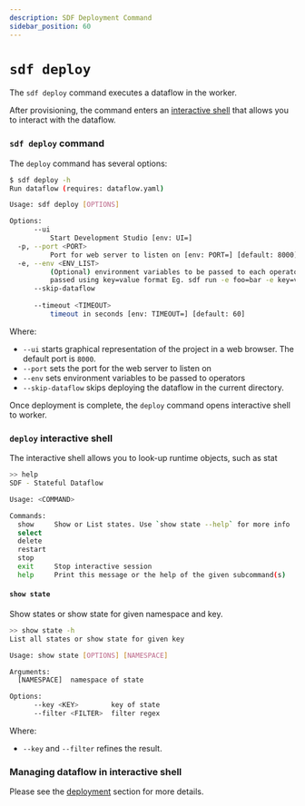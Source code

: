 ```yaml
---
description: SDF Deployment Command
sidebar_position: 60
---
```


# `sdf deploy`

The `sdf deploy` command executes a dataflow in the worker. 

After provisioning, the command enters an [interactive shell] that allows you to interact with the dataflow.

[interactive shell]: #deploy-interactive-shell

### `sdf deploy` command

The `deploy` command has several options:

```bash copy="fl"
$ sdf deploy -h
Run dataflow (requires: dataflow.yaml)

Usage: sdf deploy [OPTIONS]

Options:
      --ui
          Start Development Studio [env: UI=]
  -p, --port <PORT>
          Port for web server to listen on [env: PORT=] [default: 8000]
  -e, --env <ENV_LIST>
          (Optional) environment variables to be passed to each operator They should be
          passed using key=value format Eg. sdf run -e foo=bar -e key=value -e one=1
      --skip-dataflow
          
      --timeout <TIMEOUT>
          timeout in seconds [env: TIMEOUT=] [default: 60]
```

Where:
* `--ui` starts graphical representation of the project in a web browser. The default port is `8000`.
* `--port` sets the port for the web server to listen on
* `--env` sets environment variables to be passed to operators
* `--skip-dataflow` skips deploying the dataflow in the current directory.


Once deployment is complete, the `deploy` command opens interactive shell to worker.


### `deploy` interactive shell

The interactive shell allows you to look-up runtime objects, such as stat

```bash copy="fl"
>> help
SDF - Stateful Dataflow

Usage: <COMMAND>

Commands:
  show     Show or List states. Use `show state --help` for more info
  select   
  delete   
  restart  
  stop     
  exit     Stop interactive session
  help     Print this message or the help of the given subcommand(s)

```


#### `show state`

Show states or show state for given namespace and key.

```bash copy="fl"
>> show state -h
List all states or show state for given key

Usage: show state [OPTIONS] [NAMESPACE]

Arguments:
  [NAMESPACE]  namespace of state

Options:
      --key <KEY>        key of state
      --filter <FILTER>  filter regex
```

Where:
* `--key` and `--filter` refines the result.

### Managing dataflow in interactive shell

Please see the [deployment] section for more details.


[deployment]: /sdf/deployment
